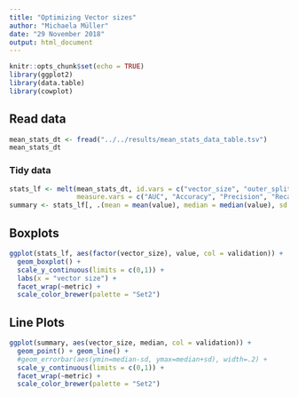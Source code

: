 ```yaml
---
title: "Optimizing Vector sizes"
author: "Michaela Müller"
date: "29 November 2018"
output: html_document
---
```


```r
knitr::opts_chunk$set(echo = TRUE)
library(ggplot2)
library(data.table)
library(cowplot)
```

## Read data
```r
mean_stats_dt <- fread("../../results/mean_stats_data_table.tsv")
mean_stats_dt
```

### Tidy data
```r
stats_lf <- melt(mean_stats_dt, id.vars = c("vector_size", "outer_split", "validation"),
                 measure.vars = c("AUC", "Accuracy", "Precision", "Recall"), variable.name = "metric")
summary <- stats_lf[, .(mean = mean(value), median = median(value), sd = sd(value)), by = c("vector_size", "metric", "validation")]
```

## Boxplots

```r
ggplot(stats_lf, aes(factor(vector_size), value, col = validation)) +
  geom_boxplot() + 
  scale_y_continuous(limits = c(0,1)) +
  labs(x = "vector size") +
  facet_wrap(~metric) +
  scale_color_brewer(palette = "Set2")
```

## Line Plots
```r
ggplot(summary, aes(vector_size, median, col = validation)) +
  geom_point() + geom_line() +
  #geom_errorbar(aes(ymin=median-sd, ymax=median+sd), width=.2) +
  scale_y_continuous(limits = c(0,1)) +
  facet_wrap(~metric) +
  scale_color_brewer(palette = "Set2")
```
